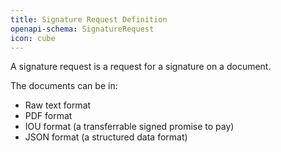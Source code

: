```yaml
---
title: Signature Request Definition
openapi-schema: SignatureRequest
icon: cube
---
```


A signature request is a request for a signature on a document.

The documents can be in:

- Raw text format
- PDF format
- IOU format (a transferrable signed promise to pay)
- JSON format (a structured data format)
